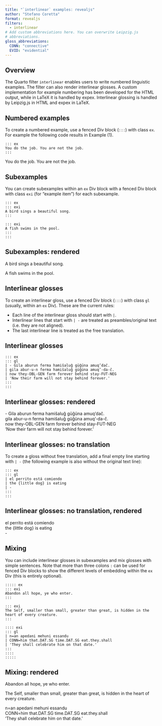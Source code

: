 ```yaml
---
title: "`interlinear` examples: revealjs"
author: "Stefano Coretta"
format: revealjs
filters:
  - interlinear
# Add custom abbreviations here. You can overwrite Leipzig.js
# abbreviations.
gloss_abbreviations:
  CONN: "connective"
  EVID: "evidential"
---
```


## Overview

The Quarto filter `interlinear` enables users to write numbered linguistic examples. The filter can also render interlinear glosses. A custom implementation for example numbering has been developed for the HTML output, while in LaTeX it is handled by expex. Interlinear glossing is handled by Leipzig.js in HTML and expex in LaTeX.

## Numbered examples

To create a numbered example, use a fenced Div block (`:::`) with class `ex`. For example the following code results in Example (1).

```
::: ex
You do the job. You are not the job.
:::
```

::: ex
You do the job. You are not the job.
:::

## Subexamples

You can create subexamples within an `ex` Div block with a fenced Div block with class `exi` (for "example item") for each subexample.

```
::: ex
::: exi
A bird sings a beautiful song.
:::

::: exi
A fish swims in the pool.
:::
:::
```

## Subexamples: rendered

::: ex
::: exi
A bird sings a beautiful song.
:::

::: exi
A fish swims in the pool.
:::
:::

## Interlinear glosses

To create an interlinear gloss, use a fenced Div block (`:::`) with class `gl` (usually, within an `ex` Div). These are the current rules:

-   Each line of the interlinear gloss should start with `|`.
-   Interlinear lines that start with `| -` are treated as preambles/original text (i.e. they are not aligned).
-   The last interlinear line is treated as the free translation.

## Interlinear glosses

```
::: ex
::: gl
| - Gila aburun ferma hamišaluǧ güǧüna amuq’dač.
| gila abur-u-n ferma hamišaluǧ güǧüna amuq’-da-č.
| now they-OBL-GEN farm forever behind stay-FUT-NEG
| 'Now their farm will not stay behind forever.'
:::
:::
```

## Interlinear glosses: rendered

:::: {#ex-lez .ex}
::: gl
| - Gila aburun ferma hamišaluǧ güǧüna amuq’dač.
| gila abur-u-n ferma hamišaluǧ güǧüna amuq’-da-č.
| now they-OBL-GEN farm forever behind stay-FUT-NEG
| 'Now their farm will not stay behind forever.'
:::
::::

## Interlinear glosses: no translation

To create a gloss without free translation, add a final empty line starting with `| -` (the following example is also without the original text line):

```
::: ex
::: gl
| el perrito está comiendo
| the {little dog} is eating
| -
:::
:::
```

## Interlinear glosses: no translation, rendered

:::: {#ex-sp .ex}
::: gl
| el perrito está comiendo
| the {little dog} is eating
| -
:::
::::

## Mixing

You can include interlinear glosses in subexamples and mix glosses with simple sentences. Note that more than three colons `:` can be used for fenced Div blocks to show the different levels of embedding within the `ex` Div (this is entirely optional).

```
::::: ex
::: exi
Abandon all hope, ye who enter.
:::

::: exi
The Self, smaller than small, greater than great, is hidden in the heart of every creature.
:::

:::: exi
::: gl
| n=an apedani mehuni essandu
| CONN=him that.DAT.SG time.DAT.SG eat.they.shall
| 'They shall celebrate him on that date.'
:::
::::
:::::
```

## Mixing: rendered

::::: ex
::: exi
Abandon all hope, ye who enter.
:::

::: exi
The Self, smaller than small, greater than great, is hidden in the heart of every creature.
:::

:::: exi
::: gl
| n=an apedani mehuni essandu
| CONN=him that.DAT.SG time.DAT.SG eat.they.shall
| 'They shall celebrate him on that date.'
:::
::::
:::::